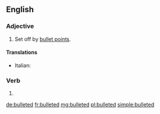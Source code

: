 ==English==

===Adjective===
{{en-adj|-}}

# {{context|of text|lang=en}} Set off by [[bullet point]]s.

====Translations====
{{trans-top}}
* Italian: {{t|it|puntato}}
{{trans-mid}}
{{trans-bottom}}

===Verb===
{{head|en|verb form}}

# {{en-past of|bullet}}

[[de:bulleted]]
[[fr:bulleted]]
[[mg:bulleted]]
[[pl:bulleted]]
[[simple:bulleted]]